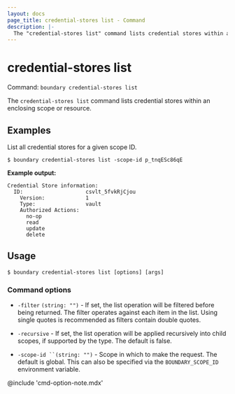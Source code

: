 ```yaml
---
layout: docs
page_title: credential-stores list - Command
description: |-
  The "credential-stores list" command lists credential stores within an enclosing scope or resource.
---
```


# credential-stores list

Command: `boundary credential-stores list`

The `credential-stores list` command lists credential stores within an enclosing
scope or resource.

## Examples

List all credential stores for a given scope ID.

```shell-session
$ boundary credential-stores list -scope-id p_tnqESc86qE
```

**Example output:**

<CodeBlockConfig hideClipboard>

```plaintext
Credential Store information:
  ID:                    csvlt_5fvkRjCjou
    Version:             1
    Type:                vault
    Authorized Actions:
      no-op
      read
      update
      delete
```

</CodeBlockConfig>

## Usage

<CodeBlockConfig hideClipboard>

```shell-session
$ boundary credential-stores list [options] [args]
```

</CodeBlockConfig>


### Command options

- `-filter` `(string: "")` - If set, the list operation will be filtered before
   being returned. The filter operates against each item in the list. Using
   single quotes is recommended as filters contain double quotes. 

- `-recursive`  - If set, the list operation will be applied
   recursively into child scopes, if supported by the type. The default is
   false.

- `-scope-id ``(string: "")` - Scope in which to make the request. The default
  is global. This can also be specified via the `BOUNDARY_SCOPE_ID` environment
  variable.


@include 'cmd-option-note.mdx'